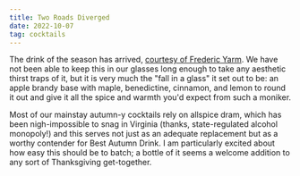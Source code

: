 ```yaml
---
title: Two Roads Diverged
date: 2022-10-07
tag: cocktails
---
```


The drink of the season has arrived, [courtesy of Frederic Yarm](http://cocktailvirgin.blogspot.com/2022/10/two-roads-diverged.html). We have not been able to keep this in our glasses long enough to take any aesthetic thirst traps of it, but it is very much the "fall in a glass" it set out to be: an apple brandy base with maple, benedictine, cinnamon, and lemon to round it out and give it all the spice and warmth you'd expect from such a moniker. 

Most of our mainstay autumn-y cocktails rely on allspice dram, which has been nigh-impossible to snag in Virginia (thanks, state-regulated alcohol monopoly!) and this serves not just as an adequate replacement but as a worthy contender for Best Autumn Drink. I am particularly excited about how easy this should be to batch; a bottle of it seems a welcome addition to any sort of Thanksgiving get-together. 
        